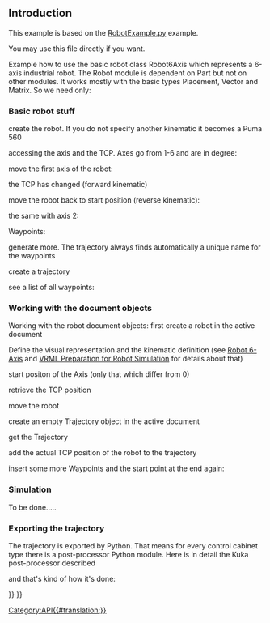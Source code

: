 <languages/>

== Introduction ==
This example is based on the [https://github.com/FreeCAD/FreeCAD_sf_master/blob/master/src/Mod/Robot/RobotExample.py RobotExample.py] example.

You may use this file directly if you want.

Example how to use the basic robot class Robot6Axis which represents a 6-axis industrial robot. The Robot module is  dependent on Part but not on other modules.
It works mostly with the basic types Placement, Vector and Matrix. So we need only:
{{Code|code=
from Robot import *
from Part import *
from FreeCAD import *
}}

=== Basic robot stuff ===
create the robot. If you do not specify another kinematic it becomes a Puma 560
{{Code|code=
rob = Robot6Axis()
print rob
}}

accessing the axis and the TCP. Axes go from 1-6 and are in degree:
{{Code|code=
Start = rob.Tcp
print Start
print rob.Axis1
}}

move the first axis of the robot:
{{Code|code=
rob.Axis1 = 5.0
}}

the TCP has changed (forward kinematic)
{{Code|code=
print rob.Tcp
}}

move the robot back to start position (reverse kinematic):
{{Code|code=
rob.Tcp = Start
print rob.Axis1
}}

the same with axis 2:
{{Code|code=
rob.Axis2 = 5.0
print rob.Tcp
rob.Tcp = Start
print rob.Axis2
}}

Waypoints:
{{Code|code=
w = Waypoint(Placement(),name="Pt",type="LIN")
print w.Name,w.Type,w.Pos,w.Cont,w.Velocity,w.Base,w.Tool
}}

generate more. The trajectory always finds automatically a unique name for the waypoints
{{Code|code=
l = [w]
for i in range(5):
  l.append(Waypoint(Placement(Vector(0,0,i*100),Vector(1,0,0),0),"LIN","Pt"))
}}

create a trajectory  
{{Code|code=
t = Trajectory(l)
print t
for i in range(7):
  t.insertWaypoints(Waypoint(Placement(Vector(0,0,i*100+500),Vector(1,0,0),0),"LIN","Pt"))
}}

see a list of all waypoints:
{{Code|code=
print t.Waypoints
 
del rob,Start,t,l,w
}}

=== Working with the document objects ===

Working with the robot document objects:
first create a robot in the active document
{{Code|code=
if(App.activeDocument() == None):App.newDocument()
 
App.activeDocument().addObject("Robot::RobotObject","Robot")
}}

Define the visual representation and the kinematic definition (see [[Robot_6-Axis|Robot 6-Axis]] and [[VRML Preparation for Robot Simulation|VRML Preparation for Robot Simulation]] for details about that)
{{Code|code=
App.activeDocument().Robot.RobotVrmlFile = App.getResourceDir()+"Mod/Robot/Lib/Kuka/kr500_1.wrl"
App.activeDocument().Robot.RobotKinematicFile = App.getResourceDir()+"Mod/Robot/Lib/Kuka/kr500_1.csv"
}}

start positon of the Axis (only that which differ from 0)
{{Code|code=
App.activeDocument().Robot.Axis2 = -90
App.activeDocument().Robot.Axis3 = 90
}}

retrieve the TCP position 
{{Code|code=
pos = FreeCAD.getDocument("Unnamed").getObject("Robot").Tcp
}}

move the robot
{{Code|code=
pos.move(App.Vector(-10,0,0))
FreeCAD.getDocument("Unnamed").getObject("Robot").Tcp = pos
}}

create an empty Trajectory object in the active document
{{Code|code=
App.activeDocument().addObject("Robot::TrajectoryObject","Trajectory")
}}

get the Trajectory
{{Code|code=
t = App.activeDocument().Trajectory.Trajectory
}}

add the actual TCP position of the robot to the trajectory
{{Code|code=
StartTcp = App.activeDocument().Robot.Tcp
t.insertWaypoints(StartTcp)
App.activeDocument().Trajectory.Trajectory = t
print App.activeDocument().Trajectory.Trajectory
}}

insert some more Waypoints and the start point at the end again:
{{Code|code=
for i in range(7):
  t.insertWaypoints(Waypoint(Placement(Vector(0,1000,i*100+500),Vector(1,0,0),i),"LIN","Pt"))

t.insertWaypoints(StartTcp) # end point of the trajectory
App.activeDocument().Trajectory.Trajectory = t
print App.activeDocument().Trajectory.Trajectory
}}

=== Simulation ===
To be done..... 
 
=== Exporting the trajectory ===
The trajectory is exported by Python. That means for every control cabinet type there is a post-processor
Python module. Here is in detail the Kuka post-processor described
{{Code|code=
from KukaExporter import ExportCompactSub

ExportCompactSub(App.activeDocument().Robot,App.activeDocument().Trajectory,'D:/Temp/TestOut.src')
}}

and that's kind of how it's done:
{{Code|code=
for w in App.activeDocument().Trajectory.Trajectory.Waypoints:
	(A,B,C) = (w.Pos.Rotation.toEuler())
	print ("LIN {X %.3f,Y %.3f,Z %.3f,A %.3f,B %.3f,C %.3f} ; %s"%(w.Pos.Base.x,w.Pos.Base.y,w.Pos.Base.z,A,B,C,w.Name))

}}

{{Robot Tools navi{{#translation:}}}}
{{Userdocnavi{{#translation:}}}}
[[Category:API{{#translation:}}]]